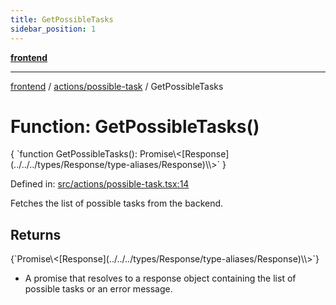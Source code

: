 ```yaml
---
title: GetPossibleTasks
sidebar_position: 1
---
```



[**frontend**](../../..)

***

[frontend](../../..) / [actions/possible-task](..) / GetPossibleTasks

# Function: GetPossibleTasks()

<CodeBlock language="ts">
{ `function GetPossibleTasks(): Promise\<[Response](../../../types/Response/type-aliases/Response)\<object[]\>\>` }
</CodeBlock>

Defined in: [src/actions/possible-task.tsx:14](https://github.com/svsticky/CommitteeClash/blob/42e3ab31b18c9cdd65955be0ecd3ca0a2cb493b5/frontend/src/actions/possible-task.tsx#L14)

Fetches the list of possible tasks from the backend.

## Returns
<CodeBlock language="ts">
{`Promise\<[Response](../../../types/Response/type-aliases/Response)\<object[]\>\>`}
</CodeBlock>

- A promise that resolves to a response object containing the list of possible tasks or an error message.
